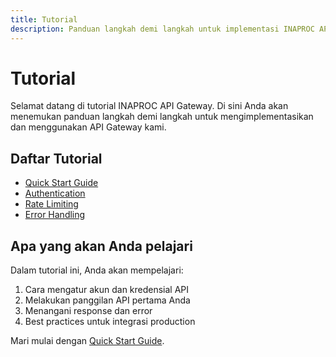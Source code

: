 ```yaml
---
title: Tutorial
description: Panduan langkah demi langkah untuk implementasi INAPROC API Gateway
---
```


# Tutorial

Selamat datang di tutorial INAPROC API Gateway. Di sini Anda akan menemukan panduan langkah demi langkah untuk mengimplementasikan dan menggunakan API Gateway kami.

## Daftar Tutorial

- [Quick Start Guide](/docs/tutorial/quick-start)
- [Authentication](/docs/tutorial/authentication) 
- [Rate Limiting](/docs/tutorial/rate-limiting)
- [Error Handling](/docs/tutorial/error-handling)

## Apa yang akan Anda pelajari

Dalam tutorial ini, Anda akan mempelajari:

1. Cara mengatur akun dan kredensial API
2. Melakukan panggilan API pertama Anda
3. Menangani response dan error
4. Best practices untuk integrasi production

Mari mulai dengan [Quick Start Guide](/docs/tutorial/quick-start).
